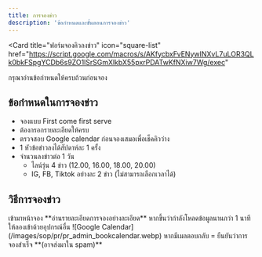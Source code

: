 ```yaml
---
title: การจองข่าว
description: 'ข้อกำหนดและขั้นตอนการจองข่าว'
---
```


<Card
  title="ฟอร์มจองคิวลงข่าว"
  icon="square-list"
  href="https://script.google.com/macros/s/AKfycbxFvENywINXvL7uLOR3QLk0bkFSpgYCDb6s9ZO1lSrSGmXlkbX55pxrPDATwKfNXiw7Wg/exec"
>
  กรุณาอ่านข้อกำหนดให้ครบถ้วนก่อนจอง
</Card>

## ข้อกำหนดในการจองข่าว

- จองแบบ First come first serve
- ต้องกรอกรายละเอียดให้ครบ
- ตรวจสอบ Google calendar ก่อนจองเสมอเพื่อเช็คคิวว่าง
- 1 หัวข้อข่าวลงได้สัปดาห์ละ 1 ครั้ง
- จำนวนลงข่าวต่อ 1 วัน
  - ไลน์รุ่น 4 ข่าว (12.00, 16.00, 18.00, 20.00)
  - IG, FB, Tiktok อย่างละ 2 ข่าว (ไม่สามารถเลือกเวลาได้)

## วิธีการจองข่าว

<Steps>
  <Step title="เข้าฟอร์มจองข่าว">
    <Card
      title="ฟอร์มจองคิวลงข่าว"
      icon="square-list"
      href="https://script.google.com/macros/s/AKfycbxFvENywINXvL7uLOR3QLk0bkFSpgYCDb6s9ZO1lSrSGmXlkbX55pxrPDATwKfNXiw7Wg/exec"
    />
  </Step>
  <Step title="อ่านรายละเอียดการจอง">
    เข้ามาหน้าจอง **อ่านรายละเอียดการจองอย่างละเอียด**
    <Warning>หากขึ้นว่ากำลังโหลดข้อมูลนานกว่า 1 นาทีให้ลองเข้าด้วยอุปกรณ์อื่น</Warning>
  </Step>
  <Step title="ตรวจสอบคิวที่ยังว่างอยู่ใน Google Calendar">
    <Frame caption="ดูคิวที่มีคนจองจากสีใน Google Calendar">
      ![Google Calendar](/images/sop/pr/pr_admin_bookcalendar.webp)
    </Frame>
  </Step>
  <Step title="กรอกข้อมูลทั้งหมดให้ครบตามที่กำหนดแล้วกดบันทึก" />
  <Step title="ตรวจสอบข้อความใน E-mail ที่กรอกมา">
    หากมีเมลตอบกลับ = ยืนยันว่าการจองสำเร็จ **(อาจส่งมาใน spam)**
  </Step>
</Steps>
